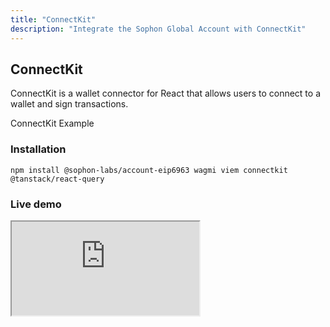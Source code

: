 ```yaml
---
title: "ConnectKit"
description: "Integrate the Sophon Global Account with ConnectKit"
---
```


## ConnectKit

ConnectKit is a wallet connector for React that allows users to connect to a wallet and sign transactions.

<CardGroup cols={1}>
  <Card
    title="Sophon Global Account + ConnectKit example repository"
    icon="code"
    href="https://github.com/sophon-org/sophon-account/tree/main/examples/eip-6963-connectkit"
  >
    ConnectKit Example
  </Card>
</CardGroup>

### Installation

<CodeGroup>

```npm yarn pnpm bun
npm install @sophon-labs/account-eip6963 wagmi viem connectkit @tanstack/react-query
```

</CodeGroup>

### Live demo

<div
  style={{
    position: "relative",
    width: "100%",
    paddingBottom: "75%", // 4:3 aspect ratio, adjust as needed
    height: 0,
    overflow: "hidden",
    borderRadius: "16px",
    boxShadow: "0 2px 8px rgba(0,0,0,0.1)",
  }}
>
  <iframe
    src="https://sophon-account-eip-6963-connectkit.vercel.app/"
    style={{
      position: "absolute",
      top: 0,
      left: 0,
      width: "100%",
      height: "100%",
      border: "none",
    }}
    allowFullScreen
  />
</div>

### Sample configuration

<Warning>
  Make sure to get your project ID from [Reown](https://cloud.reown.com) and set it in your
  environment variables.
</Warning>

```typescript {7, 16-32}
"use client";

import React, { ReactNode } from "react";
import { QueryClient, QueryClientProvider } from "@tanstack/react-query";
import { createConfig, http, State, WagmiProvider } from "wagmi";

import "@sophon-labs/account-eip6963/testnet";
import { ConnectKitProvider, getDefaultConfig } from "connectkit";
import { sophonTestnet } from "viem/chains";

// Get your project ID from https://cloud.reown.com
export const projectId = process.env.NEXT_PUBLIC_PROJECT_ID;

const queryClient = new QueryClient();

if (!projectId) throw new Error("Project ID is not defined");

const config = createConfig(
  getDefaultConfig({
    chains: [sophonTestnet],
    transports: {
      [sophonTestnet.id]: http(),
    },

    walletConnectProjectId: process.env.NEXT_PUBLIC_PROJECT_ID || "",

    appName: "Sophon Account",
    appDescription: "Sophon Account",
    appUrl: "https://sophon.xyz",
    appIcon: "https://family.co/logo.png",
  })
);

export default function Web3ModalProvider({
  children,
  initialState,
}: {
  children: ReactNode;
  initialState?: State;
}) {
  return (
    <WagmiProvider config={config} initialState={initialState}>
      <QueryClientProvider client={queryClient}>
        <ConnectKitProvider>{children}</ConnectKitProvider>
      </QueryClientProvider>
    </WagmiProvider>
  );
}
```
